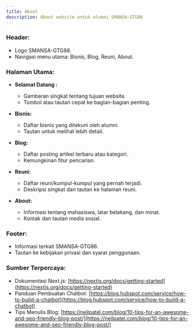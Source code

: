 ```yaml
---
title: About
description: About website untuk alumni SMANSA-GTG86
---
```


### **Header:**

- Logo SMANSA-GTG86.
- Navigasi menu utama: Bisnis, Blog, Reuni, About.

### **Halaman Utama:**

- **Selamat Datang :**

  - Gambaran singkat tentang tujuan website.
  - Tombol atau tautan cepat ke bagian-bagian penting.

- **Bisnis:**

  - Daftar bisnis yang ditekuni oleh alumni.
  - Tautan untuk melihat lebih detail.

- **Blog:**

  - Daftar posting artikel terbaru atau kategori.
  - Kemungkinan fitur pencarian.

- **Reuni:**

  - Daftar reuni/kumpul-kumpul yang pernah terjadi.
  - Deskripsi singkat dan tautan ke halaman reuni.

- **About:**
  - Informasi tentang mahasiswa, latar belakang, dan minat.
  - Kontak dan tautan media sosial.

### **Footer:**

- Informasi terkait SMANSA-GTG86.
- Tautan ke kebijakan privasi dan syarat penggunaan.

### **Sumber Terpercaya:**

- Dokumentasi Next.js: [https://nextjs.org/docs/getting-started](https://nextjs.org/docs/getting-started)
- Panduan Pembuatan Chatbot: [https://blog.hubspot.com/service/how-to-build-a-chatbot](https://blog.hubspot.com/service/how-to-build-a-chatbot)
- Tips Menulis Blog: [https://neilpatel.com/blog/10-tips-for-an-awesome-and-seo-friendly-blog-post/](https://neilpatel.com/blog/10-tips-for-an-awesome-and-seo-friendly-blog-post/)
